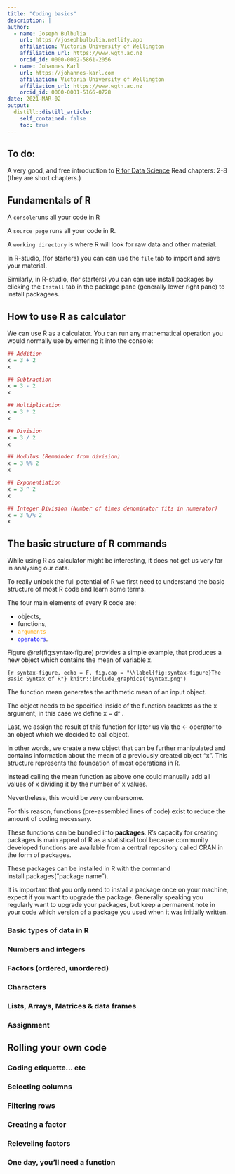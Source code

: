 ```yaml
---
title: "Coding basics"
description: |
author:
  - name: Joseph Bulbulia
    url: https://josephbulbulia.netlify.app
    affiliation: Victoria University of Wellington
    affiliation_url: https://www.wgtn.ac.nz
    orcid_id: 0000-0002-5861-2056
  - name: Johannes Karl
    url: https://johannes-karl.com
    affiliation: Victoria University of Wellington
    affiliation_url: https://www.wgtn.ac.nz
    orcid_id: 0000-0001-5166-0728
date: 2021-MAR-02
output:
  distill::distill_article:
    self_contained: false
    toc: true
---
```




## To do:


A very good, and free introduction to [R for Data Science](https://r4ds.had.co.nz/introduction.html)
Read chapters: 2-8 (they are short chapters.)




## Fundamentals of R

A `console`runs all your code in R

A `source page` runs all your code in R.

A `working directory` is where R will look for raw data and other material.

In R-studio, (for starters) you can can use the `file` tab to import and save your material.

Similarly, in R-studio, (for starters) you can can use install packages by clicking the `Install` tab in the package pane (generally lower right pane) to install packagees.

## How to use R as calculator

We can use R as a calculator. You can run any mathematical operation you would normally use by entering it into the console:

```r
## Addition
x = 3 + 2
x

## Subtraction
x = 3 - 2
x

## Multiplication
x = 3 * 2
x

## Division
x = 3 / 2
x

## Modulus (Remainder from division)
x = 3 %% 2
x

## Exponentiation
x = 3 ^ 2
x

## Integer Division (Number of times denominator fits in numerator)
x = 3 %/% 2
x
```

## The basic structure of R commands

While using R as calculator might be interesting, it does not get us very far in analysing our data.

To really unlock the full potential of R we first need to understand the basic structure of most R code and learn some terms.

The four main elements of every R code are:

-   objects,
-   functions,
-   [`arguments`]{style="color:orange"}
-   [`operators`]{style="color:blue"}.

Figure \@ref(fig:syntax-figure) provides a simple example, that produces a new object which contains the mean of variable x.

```{r syntax-figure, echo = F, fig.cap = "\\label{fig:syntax-figure}The Basic Syntax of R"}
knitr::include_graphics("syntax.png")
```

The function mean generates the arithmetic mean of an input object.

The object needs to be specified inside of the function brackets as the x argument, in this case we define x = df .

Last, we assign the result of this function for later us via the \<- operator to an object which we decided to call object.

In other words, we create a new object that can be further manipulated and contains information about the mean of a previously created object "x". This structure represents the foundation of most operations in R.

Instead calling the mean function as above one could manually add all values of x dividing it by the number of x values.

Nevertheless, this would be very cumbersome.

For this reason, functions (pre-assembled lines of code) exist to reduce the amount of coding necessary.

These functions can be bundled into **packages**. R's capacity for creating packages is main appeal of R as a statistical tool because community developed functions are available from a central repository called CRAN in the form of packages.

These packages can be installed in R with the command install.packages("package name").

It is important that you only need to install a package once on your machine, expect if you want to upgrade the package. Generally speaking you regularly want to upgrade your packages, but keep a permanent note in your code which version of a package you used when it was initially written.


### Basic types of data in R

### Numbers and integers

### Factors (ordered, unordered)

### Characters

### Lists, Arrays, Matrices & data frames

### Assignment

##  Rolling your own code

### Coding etiquette… etc

### Selecting columns

### Filtering rows

### Creating a factor

### Releveling factors

### One day, you'll need a function





